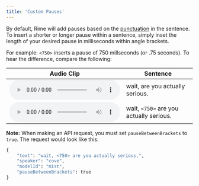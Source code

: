```yaml
---
title: 'Custom Pauses'
---
```


By default, Rime will add pauses based on the [punctuation](/api-reference/punctuation) in the sentence. To insert a shorter or longer pause within a sentence, simply inset the length of your desired pause in milliseconds within angle brackets. 

For example: `<750>` inserts a pause of 750 millseconds (or .75 seconds). To hear the difference, compare the following:

|    Audio Clip     |      Sentence             |
|-----------------|--------------------------|
|   <audio controls src="https://rime.ai/sounds/docs/wait_no_pause.wav"></audio>     |    wait, are you actually serious.      |
|   <audio controls src="https://rime.ai/sounds/docs/wait_750.wav"></audio>    |      wait, `<750>` are you actually serious.        |

**Note:** When making an API request, you must set `pauseBetweenBrackets` to `true`. The request would look like this:

```python Custom Pause Example
{
	"text": "wait, <750> are you actually serious.",
    "speaker": "cove",
    "modelId": "mist",
    "pauseBetweenBrackets": true
}
```